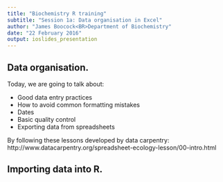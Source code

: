 ```yaml
---
title: "Biochemistry R training"
subtitle: "Session 1a: Data organisation in Excel"
author: "James Boocock<BR>Department of Biochemistry"
date: "22 February 2016"
output: ioslides_presentation
---
```


## Data organisation.

Today, we are going to talk about:

  - Good data entry practices
  - How to avoid common formatting mistakes
  - Dates
  - Basic quality control
  - Exporting data from spreadsheets

By following these lessons developed by data carpentry:
http://www.datacarpentry.org/spreadsheet-ecology-lesson/00-intro.html

## Importing data into R.


